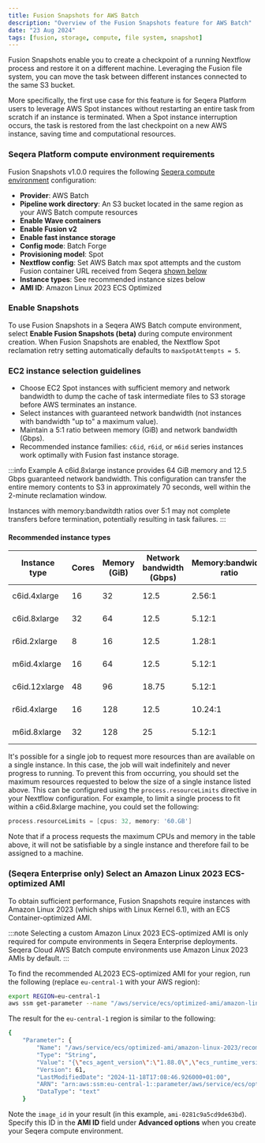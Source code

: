 ```yaml
---
title: Fusion Snapshots for AWS Batch
description: "Overview of the Fusion Snapshots feature for AWS Batch"
date: "23 Aug 2024"
tags: [fusion, storage, compute, file system, snapshot]
---
```


Fusion Snapshots enable you to create a checkpoint of a running Nextflow process and restore it on a different machine. Leveraging the Fusion file system, you can move the task between different instances connected to the same S3 bucket.

More specifically, the first use case for this feature is for Seqera Platform users to leverage AWS Spot instances without restarting an entire task from scratch if an instance is terminated. When a Spot instance interruption occurs, the task is restored from the last checkpoint on a new AWS instance, saving time and computational resources.

### Seqera Platform compute environment requirements

Fusion Snapshots v1.0.0 requires the following [Seqera compute environment](https://docs.seqera.io/platform-cloud/compute-envs/aws-batch) configuration:

- **Provider**: AWS Batch
- **Pipeline work directory**: An S3 bucket located in the same region as your AWS Batch compute resources
- **Enable Wave containers**
- **Enable Fusion v2**
- **Enable fast instance storage**
- **Config mode**: Batch Forge
- **Provisioning model**: Spot 
- **Nextflow config**: Set AWS Batch max spot attempts and the custom Fusion container URL received from Seqera [shown below](#enable-snapshots-via-nextflow-config)
- **Instance types**: See recommended instance sizes below
- **AMI ID**: Amazon Linux 2023 ECS Optimized

### Enable Snapshots 

To use Fusion Snapshots in a Seqera AWS Batch compute environment, select **Enable Fusion Snapshots (beta)** during compute environment creation. When Fusion Snapshots are enabled, the Nextflow Spot reclamation retry setting automatically defaults to `maxSpotAttempts = 5`. 

### EC2 instance selection guidelines

- Choose EC2 Spot instances with sufficient memory and network bandwidth to dump the cache of task intermediate files to S3 storage before AWS terminates an instance.
- Select instances with guaranteed network bandwidth (not instances with bandwidth "up to" a maximum value).
- Maintain a 5:1 ratio between memory (GiB) and network bandwidth (Gbps).
- Recommended instance families: `c6id`, `r6id`, or `m6id` series instances work optimally with Fusion fast instance storage.

:::info Example
A c6id.8xlarge instance provides 64 GiB memory and 12.5 Gbps guaranteed network bandwidth. This configuration can transfer the entire memory contents to S3 in approximately 70 seconds, well within the 2-minute reclamation window.

Instances with memory:bandwitdth ratios over 5:1 may not complete transfers before termination, potentially resulting in task failures.
:::

#### Recommended instance types

| Instance type  | Cores | Memory (GiB) | Network bandwidth (Gbps) | Memory:bandwidth ratio | Est. Snapshot time|
|----------------|-------|--------------|--------------------------|------------------------|-------------------|
| c6id.4xlarge   | 16    | 32           | 12.5                     | 2.56:1                 | ~45 seconds       |
| c6id.8xlarge   | 32    | 64           | 12.5                     | 5.12:1                 | ~70 seconds       |
| r6id.2xlarge   | 8     | 16           | 12.5                     | 1.28:1                 | ~20 seconds       |
| m6id.4xlarge   | 16    | 64           | 12.5                     | 5.12:1                 | ~70 seconds       |
| c6id.12xlarge  | 48    | 96           | 18.75                    | 5.12:1                 | ~70 seconds       |
| r6id.4xlarge   | 16    | 128          | 12.5                     | 10.24:1                | ~105 seconds      |
| m6id.8xlarge   | 32    | 128          | 25                       | 5.12:1                 | ~70 seconds       |

It's possible for a single job to request more resources than are available on a single instance. In this case, the job will wait indefinitely and never progress to running. To prevent this from occurring, you should set the maximum resources requested to below the size of a single instance listed above. This can be configured using the `process.resourceLimits` directive in your Nextflow configuration. For example, to limit a single process to fit within a c6id.8xlarge machine, you could set the following:

```groovy
process.resourceLimits = [cpus: 32, memory: '60.GB']
```

Note that if a process requests the maximum CPUs and memory in the table above, it will not be satisfiable by a single instance and therefore fail to be assigned to a machine.

### (Seqera Enterprise only) Select an Amazon Linux 2023 ECS-optimized AMI 

To obtain sufficient performance, Fusion Snapshots require instances with Amazon Linux 2023 (which ships with Linux Kernel 6.1), with an ECS Container-optimized AMI. 

:::note
Selecting a custom Amazon Linux 2023 ECS-optimized AMI is only required for compute environments in Seqera Enterprise deployments. Seqera Cloud AWS Batch compute environments use Amazon Linux 2023 AMIs by default. 
:::

To find the recommended AL2023 ECS-optimized AMI for your region, run the following (replace `eu-central-1` with your AWS region):

```bash 
export REGION=eu-central-1
aws ssm get-parameter --name "/aws/service/ecs/optimized-ami/amazon-linux-2023/recommended" --region $REGION
```

The result for the `eu-central-1` region is similar to the following:

```bash 
{
    "Parameter": {
        "Name": "/aws/service/ecs/optimized-ami/amazon-linux-2023/recommended",
        "Type": "String",
        "Value": "{\"ecs_agent_version\":\"1.88.0\",\"ecs_runtime_version\":\"Docker version 25.0.6\",\"image_id\":\"ami-0281c9a5cd9de63bd\",\"image_name\":\"al2023-ami-ecs-hvm-2023.0.20241115-kernel-6.1-x86_64\",\"image_version\":\"2023.0.20241115\",\"os\":\"Amazon Linux 2023\",\"schema_version\":1,\"source_image_name\":\"al2023-ami-minimal-2023.6.20241111.0-kernel-6.1-x86_64\"}",
        "Version": 61,
        "LastModifiedDate": "2024-11-18T17:08:46.926000+01:00",
        "ARN": "arn:aws:ssm:eu-central-1::parameter/aws/service/ecs/optimized-ami/amazon-linux-2023/recommended",
        "DataType": "text"
    }
```

Note the `image_id` in your result (in this example, `ami-0281c9a5cd9de63bd`). Specify this ID in the **AMI ID** field under **Advanced options** when you create your Seqera compute environment. 
